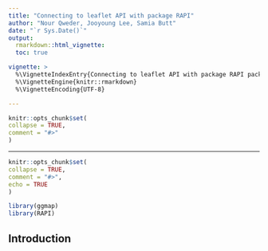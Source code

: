 ```yaml
---
title: "Connecting to leaflet API with package RAPI"
author: "Nour Qweder, Jooyoung Lee, Samia Butt"
date: "`r Sys.Date()`"
output: 
  rmarkdown::html_vignette:
  toc: true

vignette: >
  %\VignetteIndexEntry{Connecting to leaflet API with package RAPI package in R}
  %\VignetteEngine{knitr::rmarkdown}
  %\VignetteEncoding{UTF-8}

---
```

  ```r
knitr::opts_chunk$set(
  collapse = TRUE,
  comment = "#>"
)
```
---
  ```r
knitr::opts_chunk$set(
  collapse = TRUE,
  comment = "#>",
  echo = TRUE
)
```

```r
library(ggmap)
library(RAPI)
```

## Introduction